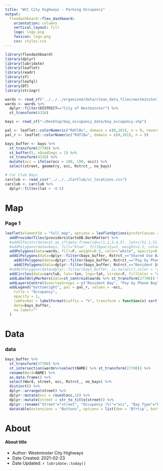 ```yaml
---
title: "WCC City Highways - Parking Occupancy"
output: 
  flexdashboard::flex_dashboard:
    orientation: columns
    vertical_layout: fill
    logo: logo.png
    favicon: logo.png
    css: styles.css
---
```

 
```r
library(flexdashboard)
library(dplyr)
library(lubridate)
library(leaflet)
library(readr)
library(sf)
library(leafgl)
library(DT) 
library(stringr)
```

```r
wards <- read_sf("../../../organised/data/clean_data_files/westminster_boundary_files/London-wards-2018/London-wards-2018_ESRI/London_Ward.shp")
wards <- wards %>%
  dplyr::filter(DISTRICT=="City of Westminster") %>%
  st_transform(4326)

bays <- read_sf("~/Desktop/bay_occupancy_data/bay_occupancy.shp")

pal <- leaflet::colorNumeric("RdYlBu", domain = c(0,101), n = 9, reverse = T)
pal_r <- leaflet::colorNumeric("RdYlBu", domain = c(0,101), n = 9)

bays_buffer <- bays %>%
  st_transform(27700) %>%
  st_buffer(5, nQuadSegs = 1) %>% 
  st_transform(4326) %>%
  mutate(occ = ifelse(occ > 100, 100, occ)) %>%
  select(street, geometry, occ, Rstrct_, no_bays)

# Car Club Bays
carclub <- read_csv("../../../CarClub/cc_locations.csv")
carclub <- carclub %>%
  dplyr::filter(lat > -0.5)
```

Map {data-icon="fa-map"}
=====================================  

### Page 1 {.no-padding .no-title}

```r
leaflet(elementId = "full_map", options = leafletOptions(preferCanvas = TRUE)) %>% 
  addProviderTiles(providers$CartoDB.DarkMatter) %>%
  #addGlPoints(data=st_as_sf(data.frame(id=c(1,2,3,4,5), lat=c(51.1,51.2,51.3,51.4,51.5), lon=c(1.1,1.2,1.3,1.5,1.6)), coords=c("lon", "lat")))
  #addPolygons(data=bays, fill="blue", fillOpacity=1, weight=1.5, color = ~pal(occ), label=~round(occ,1))
  addPolygons(data=wards, fill=F, weight=0.5, color="white", opacity=0.9) %>%
  addGlPolygons(data=dplyr::filter(bays_buffer, Rstrct_=="Shared Use Bay"),color = ~pal(occ), fillColor=~pal(occ), popup=~paste(round(occ,1), "% Occupancy", sep=""), group="Shared Use Bay") %>%
    addGlPolygons(data=dplyr::filter(bays_buffer, Rstrct_=="Pay by Phone Bay"),color = ~pal(occ), fillColor=~pal(occ), popup=~paste(round(occ,1), "% Occupancy", sep=""), group="Pay by Phone Bay") %>%
    addGlPolygons(data=dplyr::filter(bays_buffer, Rstrct_=="Resident Bay"),color = ~pal(occ), fillColor=~pal(occ), popup=~paste(round(occ,1), "% Occupancy", sep=""), group="Resident Bay") %>%
  #addGlPolygons(data=dplyr::filter(bays_buffer, is.na(occ)),color = "grey", fillColor="grey", popup=~paste(round(occ,1), "% Occupancy", sep=""), group="Resident Bay") %>%
  addCircles(data=carclub, lat=~lon, lng=~lat, stroke=F, fillColor = "white", radius=20, fillOpacity = 0.9, label=~Location, group="Car Club Bays") %>%
  addLabelOnlyMarkers(data=st_centroid(wards %>% st_transform(27700)) %>% st_transform(4326), label=~NAME, labelOptions = labelOptions(noHide = TRUE, direction = 'top', textOnly = TRUE, style=list(color="white", stroke="black", "background-color"="rgba(1,1,1,0.7)")), group="Ward Labels") %>%
  addLayersControl(overlayGroups = c("Resident Bay", "Pay by Phone Bay", "Shared Use Bay", "Car Club Bays", "Ward Labels"), position = "topright", options=layersControlOptions(collapsed = FALSE)) %>%
  addLegend("bottomright", pal = pal_r, values = ~occ,
    title = "Occupancy",
    opacity = 1,
    labFormat = labelFormat(suffix = "%", transform = function(x) sort(x, decreasing = TRUE)),
    data=bays_buffer,
    na.label=""
  )
```

Data {data-icon="fa-table"}
=====================================

### data {.no-title}

```r
bays_buffer %>%
  st_transform(27700) %>%
  st_intersection(wards%>%select(NAME) %>% st_transform(27700)) %>%
  rename(Ward=NAME) %>%
  as.data.frame() %>%
  select(Ward, street, occ, Rstrct_, no_bays) %>%
  distinct() %>%
  dplyr::arrange(street) %>%
  dplyr::mutate(occ = round(occ,1)) %>%
  dplyr::mutate(street = str_to_title(street)) %>%
  dplyr::rename("Street"="street", "Occupancy (%)"="occ", "Bay Type"="Rstrct_", "No. Bays"="no_bays") %>%
  datatable(extensions = "Buttons", options = list(dom = 'Bfrtip', buttons=c("excel", "csv")))
```

About {data-icon="fa-bars"}
===================================== 

#### About title

* Author: Westminster City Highways
* Date Created: 2021-02-23
* Date Updated: `r lubridate::today()`

<!-- Description of Report -->

